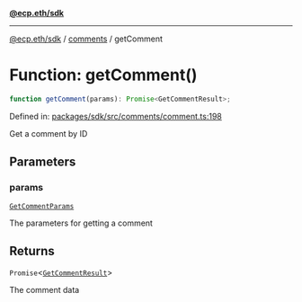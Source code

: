 [**@ecp.eth/sdk**](../../index.mdx)

***

[@ecp.eth/sdk](/sdk-reference/index.mdx) / [comments](/sdk-reference/comments/index.mdx) / getComment

# Function: getComment()

```ts
function getComment(params): Promise<GetCommentResult>;
```

Defined in: [packages/sdk/src/comments/comment.ts:198](https://github.com/ecp-eth/comments-monorepo/blob/main/packages/sdk/src/comments/comment.ts#L198)

Get a comment by ID

## Parameters

### params

[`GetCommentParams`](/sdk-reference/comments/type-aliases/GetCommentParams.mdx)

The parameters for getting a comment

## Returns

`Promise`\<[`GetCommentResult`](/sdk-reference/comments/type-aliases/GetCommentResult.mdx)\>

The comment data
